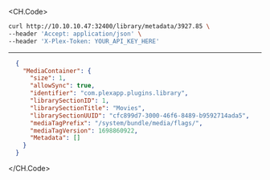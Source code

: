 
<CH.Code>
```bash Example Request
curl http://10.10.10.47:32400/library/metadata/3927.85 \
--header 'Accept: application/json' \
--header 'X-Plex-Token: YOUR_API_KEY_HERE'
```
---

```json Example Response
  {
    "MediaContainer": {
      "size": 1,
      "allowSync": true,
      "identifier": "com.plexapp.plugins.library",
      "librarySectionID": 1,
      "librarySectionTitle": "Movies",
      "librarySectionUUID": "cfc899d7-3000-46f6-8489-b9592714ada5",
      "mediaTagPrefix": "/system/bundle/media/flags/",
      "mediaTagVersion": 1698860922,
      "Metadata": []
    }
  }
```
</CH.Code>
